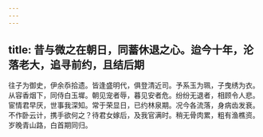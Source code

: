 ```yaml
---
---
---
```

title: 昔与微之在朝日，同蓄休退之心。迨今十年，沦落老大，追寻前约，且结后期
---



往子为御史，伊余忝拾遗。皆逢盛明代，俱登清近司。予系玉为珮，子曳绣为衣。从容香烟下，同侍白玉墀。朝见宠者辱，暮见安者危。纷纷无退者，相顾令人悲。宦情君早厌，世事我深知。常于荣显日，已约林泉期。况今各流落，身病齿发衰。不作卧云计，携手欲何之？待君女嫁后，及我官满时。稍无骨肉累，粗有渔樵资。岁晚青山路，白首期同归。